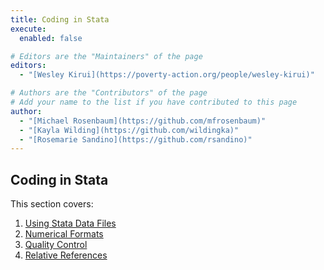 ```yaml
---
title: Coding in Stata
execute: 
  enabled: false

# Editors are the "Maintainers" of the page
editors:
  - "[Wesley Kirui](https://poverty-action.org/people/wesley-kirui)"

# Authors are the "Contributors" of the page
# Add your name to the list if you have contributed to this page
author:
  - "[Michael Rosenbaum](https://github.com/mfrosenbaum)"
  - "[Kayla Wilding](https://github.com/wildingka)"
  - "[Rosemarie Sandino](https://github.com/rsandino)"
---
```


## Coding in Stata

This section covers:

1. [Using Stata Data Files](using_stata_files.html)
2. [Numerical Formats](numerical_formats.html)
3. [Quality Control](quality_control.html)
4. [Relative References](relative_references.html)